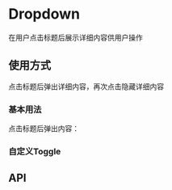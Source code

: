 

<Meta of={DropdownStories} />

# Dropdown
在用户点击标题后展示详细内容供用户操作

## 使用方式
点击标题后弹出详细内容，再次点击隐藏详细内容

### 基本用法
点击标题后弹出内容：
<Canvas of={DropdownStories.Basic}/>

### 自定义Toggle
<Canvas of={DropdownStories.CustomToggle}/>

## API
<ArgTypes />